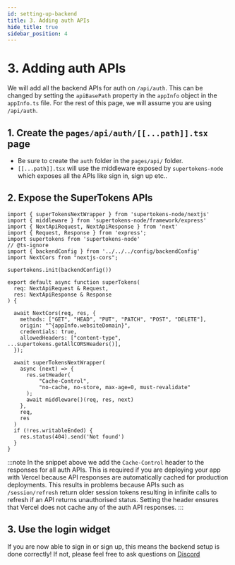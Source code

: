 ```yaml
---
id: setting-up-backend
title: 3. Adding auth APIs
hide_title: true
sidebar_position: 4
---
```



# 3. Adding auth APIs

We will add all the backend APIs for auth on `/api/auth`. This can be changed by setting the `apiBasePath` property in the `appInfo` object in the `appInfo.ts` file. For the rest of this page, we will assume you are using `/api/auth`.

## 1. Create the `pages/api/auth/[[...path]].tsx` page
- Be sure to create the `auth` folder in the `pages/api/` folder.
- `[[...path]].tsx` will use the middleware exposed by `supertokens-node` which exposes all the APIs like sign in, sign up etc..

## 2. Expose the SuperTokens APIs

<AppInfoForm />

```tsx title="pages/api/auth/[[...path]].ts"
import { superTokensNextWrapper } from 'supertokens-node/nextjs'
import { middleware } from 'supertokens-node/framework/express'
import { NextApiRequest, NextApiResponse } from 'next'
import { Request, Response } from 'express';
import supertokens from 'supertokens-node'
// @ts-ignore
import { backendConfig } from '../../../config/backendConfig'
import NextCors from "nextjs-cors";

supertokens.init(backendConfig())

export default async function superTokens(
  req: NextApiRequest & Request,
  res: NextApiResponse & Response
) {

  await NextCors(req, res, {
    methods: ["GET", "HEAD", "PUT", "PATCH", "POST", "DELETE"],
    origin: "^{appInfo.websiteDomain}",
    credentials: true,
    allowedHeaders: ["content-type", ...supertokens.getAllCORSHeaders()],
  });

  await superTokensNextWrapper(
    async (next) => {
      res.setHeader(
          "Cache-Control",
          "no-cache, no-store, max-age=0, must-revalidate"
      );
      await middleware()(req, res, next)
    },
    req,
    res
  )
  if (!res.writableEnded) {
    res.status(404).send('Not found')
  }
}
```

:::note
In the snippet above we add the `Cache-Control` header to the responses for all auth APIs. This is required if you are deploying your app with Vercel because API responses are automatically cached for production deployments. This results in problems because APIs such as `/session/refresh` return older session tokens resulting in infinite calls to refresh if an API returns unauthorised status. Setting the header ensures that Vercel does not cache any of the auth API responses.
:::

## 3. Use the login widget
If you are now able to sign in or sign up, this means the backend setup is done correctly! If not, please feel free to ask questions on [Discord](https://supertokens.com/discord)
